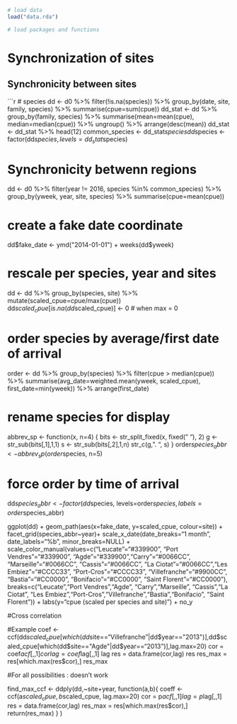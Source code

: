 ```r

# load data
load("data.rda")

# load packages and functions


```

# Synchronization of sites

## Synchronicity between sites

```r

# species
dd <- d0 %>% filter(!is.na(species)) %>% group_by(date, site, family, species) %>% summarise(cpue=sum(cpue))
dd_stat <- dd %>% group_by(family, species) %>% summarise(mean=mean(cpue), median=median(cpue)) %>% ungroup() %>% arrange(desc(mean))
dd_stat <- dd_stat %>% head(12)
common_species <- dd_stat$species
dd$species <- factor(dd$species, levels=dd_stat$species)

# Synchronicity betwenn regions

dd <- d0 %>% filter(year != 2016, species %in% common_species) %>% group_by(yweek, year, site, species) %>% summarise(cpue=mean(cpue))

# create a fake date coordinate
dd$fake_date <- ymd("2014-01-01") + weeks(dd$yweek)

# rescale per species, year and sites
dd <- dd %>% group_by(species, site) %>% mutate(scaled_cpue=cpue/max(cpue))
dd$scaled_cpue[is.na(dd$scaled_cpue)] <- 0  # when max = 0


# order species by average/first date of arrival
order <- dd %>%
  group_by(species) %>%
  filter(cpue > median(cpue)) %>%
  summarise(avg_date=weighted.mean(yweek, scaled_cpue), first_date=min(yweek)) %>%
  arrange(first_date)

# rename species for display
abbrev_sp <- function(x, n=4) {
  bits <- str_split_fixed(x, fixed(" "), 2)
  g <- str_sub(bits[,1],1,1)
  s <- str_sub(bits[,2],1,n)
  str_c(g, ". ", s)
}
order$species_abbr <- abbrev_sp(order$species, n=5)

# force order by time of arrival
dd$species_abbr <- factor(dd$species, levels=order$species, labels=order$species_abbr)

ggplot(dd) +
  geom_path(aes(x=fake_date, y=scaled_cpue, colour=site)) +
  facet_grid(species_abbr~year)+
  scale_x_date(date_breaks="1 month", date_labels="%b", minor_breaks=NULL) +
  scale_color_manual(values=c("Leucate"="#339900", "Port Vendres"="#339900",
                                     "Agde"="#339900","Carry"="#0066CC",
                                     "Marseille"="#0066CC", "Cassis"="#0066CC",
                                     "La Ciotat"="#0066CC","Les Embiez"="#CCCC33",
                                     "Port-Cros"="#CCCC33", "Villefranche"="#9900CC",
                                     "Bastia"="#CC0000", "Bonifacio"="#CC0000", "Saint Florent"="#CC0000"),
                     breaks=c("Leucate","Port Vendres","Agde",
                              "Carry","Marseille", "Cassis","La Ciotat",
                              "Les Embiez","Port-Cros","Villefranche","Bastia","Bonifacio",
                              "Saint Florent")) +
labs(y="cpue (scaled per species and site)") + no_y



#Cross correlation

#Example
coef <- ccf(dd$scaled_cpue[which(dd$site=="Villefranche"|dd$year=="2013")],dd$scaled_cpue[which(dd$site=="Agde"|dd$year=="2013")],lag.max=20)
cor = coef$acf[,,1]
cor
lag = coef$lag[,,1]
lag
res = data.frame(cor,lag)
res
res_max = res[which.max(res$cor),]
res_max


#For all possibilities :  doesn't work 

find_max_ccf <- ddply(dd,~site+year, function(a,b){
  coeff <- ccf(a$scaled_cpue, b$scaled_cpue, lag.max=20)
  cor = p$acf[,,1]
  lag = p$lag[,,1]
  res = data.frame(cor,lag)
  res_max = res[which.max(res$cor),]
  return(res_max)
}
)
